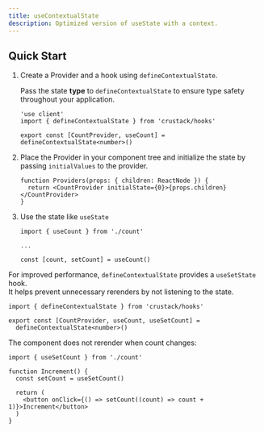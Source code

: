 ```yaml
---
title: useContextualState
description: Optimized version of useState with a context.
---
```


## Quick Start

<Steps>

1. Create a Provider and a hook using `defineContextualState`.

   Pass the state **type** to `defineContextualState` to ensure type safety throughout your application.

   ```tsx title='count.ts'
   'use client'
   import { defineContextualState } from 'crustack/hooks'

   export const [CountProvider, useCount] = defineContextualState<number>()
   ```

2. Place the Provider in your component tree and initialize the state by passing `initialValues` to the provider.

   ```tsx title='providers.tsx'
   function Providers(props: { children: ReactNode }) {
     return <CountProvider initialState={0}>{props.children}</CountProvider>
   }
   ```

3. Use the state like `useState`

   ```tsx
   import { useCount } from './count'

   ...

   const [count, setCount] = useCount()
   ```

</Steps>

For improved performance, `defineContextualState` provides a `useSetState` hook. \
It helps prevent unnecessary rerenders by not listening to the state.

```tsx title='count.ts'
import { defineContextualState } from 'crustack/hooks'

export const [CountProvider, useCount, useSetCount] =
  defineContextualState<number>()
```

The component does not rerender when count changes:

```tsx
import { useSetCount } from './count'

function Increment() {
  const setCount = useSetCount()

  return (
    <button onClick={() => setCount((count) => count + 1)}>Increment</button>
  )
}
```
